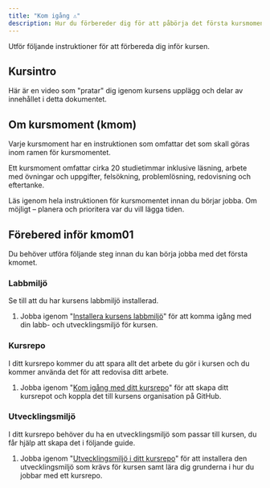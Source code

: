 ```yaml
---
title: "Kom igång ⚠️" 
description: Hur du förbereder dig för att påbörja det första kursmomentet.
---
```



Utför följande instruktioner för att förbereda dig inför kursen.



## Kursintro

Här är en video som "pratar" dig igenom kursens upplägg och delar av innehållet i detta dokumentet.

<YouTube
    id="K7F5IVgK1bg"
    caption="Kursintroduktion till kursen webtec med Mikael."
/>




## Om kursmoment (kmom)

Varje kursmoment har en instruktionen som omfattar det som skall göras inom ramen för kursmomentet.

Ett kursmoment omfattar cirka 20 studietimmar inklusive läsning, arbete med övningar och uppgifter, felsökning, problemlösning, redovisning och eftertanke.

Läs igenom hela instruktionen för kursmomentet innan du börjar jobba. Om möjligt – planera och prioritera var du vill lägga tiden.



## Förebered inför kmom01

Du behöver utföra följande steg innan du kan börja jobba med det första kmomet.



### Labbmiljö

Se till att du har kursens labbmiljö installerad.

1. Jobba igenom "[Installera kursens labbmiljö](./laromaterial/labbmiljo)" för att komma igång med din labb- och utvecklingsmiljö för kursen.



### Kursrepo

I ditt kursrepo kommer du att spara allt det arbete du gör i kursen och du kommer använda det för att redovisa ditt arbete.

1. Jobba igenom "[Kom igång med ditt kursrepo](./laromaterial/kursrepo)" för att skapa ditt kursrepot och koppla det till kursens organisation på GitHub.



### Utvecklingsmiljö

I ditt kursrepo behöver du ha en utvecklingsmiljö som passar till kursen, du får hjälp att skapa det i följande guide.

1. Jobba igenom "[Utvecklingsmiljö i ditt kursrepo](./laromaterial/kursrepo-utvecklingsmiljo)" för att installera den utvecklingsmiljö som krävs för kursen samt lära dig grunderna i hur du jobbar med ett kursrepo.
